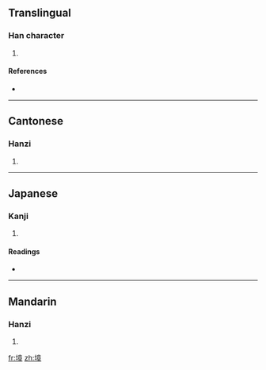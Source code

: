==Translingual==

===Han character===
{{Han char|rn=32|rad=土|as=11|sn=14|four=4014<sub>6</sub>|canj=土卜廿十 (GYTJ)}}

# {{defn|Han|sort=土11}}

====References====
* {{Han ref|kx=0237.240|dkj=05416|dj=0476.040|hdz=10482.050|uh=5887|ud=22663|bh=E160|bd=57696}}

----

==Cantonese==

===Hanzi===
{{yue-hanzi|jyut=|y=ging2}}

# {{defn|Cantonese}}

----

==Japanese==

===Kanji===
{{ja-kanji|grade=|rs=土11}}

# {{defn|Japanese}}

====Readings====
* {{ja-readings|on=[[しょう]] (shō)|kun=[[ふせぐ]] (fusegu)}}

----

==Mandarin==

===Hanzi===
{{cmn-hanzi|pin=[[yóng]] ([[yong2]]), [[zhāng]] ([[zhang1]])|wg=yung<sup>2</sup>, chang<sup>1</sup>}}

# {{defn|Mandarin}}

[[fr:墇]]
[[zh:墇]]